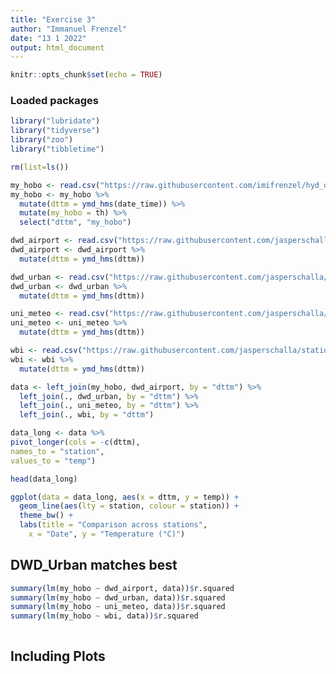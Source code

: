 ```yaml
---
title: "Exercise 3"
author: "Immanuel Frenzel"
date: "13 1 2022"
output: html_document
---
```


```r
knitr::opts_chunk$set(echo = TRUE)
```

### Loaded packages

```r
library("lubridate")
library("tidyverse")
library("zoo")
library("tibbletime")
```

```r
rm(list=ls())
```

```r
my_hobo <- read.csv("https://raw.githubusercontent.com/imifrenzel/hyd_data_management/main/processed10610854.csv")
my_hobo <- my_hobo %>% 
  mutate(dttm = ymd_hms(date_time)) %>% 
  mutate(my_hobo = th) %>% 
  select("dttm", "my_hobo")

dwd_airport <- read.csv("https://raw.githubusercontent.com/jasperschalla/station_data/master/dwd_airport.csv")
dwd_airport <- dwd_airport %>% 
  mutate(dttm = ymd_hms(dttm))

dwd_urban <- read.csv("https://raw.githubusercontent.com/jasperschalla/station_data/master/dwd_urban.csv")
dwd_urban <- dwd_urban %>% 
  mutate(dttm = ymd_hms(dttm))

uni_meteo <- read.csv("https://raw.githubusercontent.com/jasperschalla/station_data/master/uni_meteo.csv")
uni_meteo <- uni_meteo %>% 
  mutate(dttm = ymd_hms(dttm))

wbi <- read.csv("https://raw.githubusercontent.com/jasperschalla/station_data/master/wbi.csv")
wbi <- wbi %>% 
  mutate(dttm = ymd_hms(dttm))
```

```r
data <- left_join(my_hobo, dwd_airport, by = "dttm") %>% 
  left_join(., dwd_urban, by = "dttm") %>% 
  left_join(., uni_meteo, by = "dttm") %>% 
  left_join(., wbi, by = "dttm")

```

```r
data_long <- data %>%
pivot_longer(cols = -c(dttm), 
names_to = "station",
values_to = "temp")

head(data_long)
```

```r
ggplot(data = data_long, aes(x = dttm, y = temp)) +
  geom_line(aes(lty = station, colour = station)) +
  theme_bw() +
  labs(title = "Comparison across stations",
    x = "Date", y = "Temperature (°C)")

```

## DWD_Urban matches best
```r
summary(lm(my_hobo ~ dwd_airport, data))$r.squared
summary(lm(my_hobo ~ dwd_urban, data))$r.squared
summary(lm(my_hobo ~ uni_meteo, data))$r.squared
summary(lm(my_hobo ~ wbi, data))$r.squared
```
```r

```
## Including Plots

